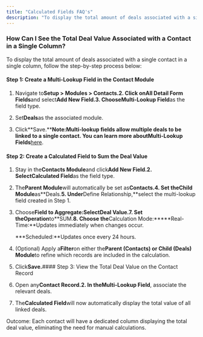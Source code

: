 ```yaml
---
title: "Calculated Fields FAQ's"
description: "To display the total amount of deals associated with a single contact in a single column, follow the step-by-step process below:"
---
```


### How Can I See the Total Deal Value Associated with a Contact in a Single Column?

To display the total amount of deals associated with a single contact in a single column, follow the step-by-step process below:


#### Step 1: Create a Multi-Lookup Field in the Contact Module


1.  Navigate to**Setup > Modules > Contacts.**2.  Click on**All Detail Form Fields**and select**Add New Field.**3.  Choose**Multi-Lookup Field**as the field type.


4.  Set**Deals**as the associated module.


5.  Click**Save.****Note:**Multi-lookup fields allow multiple deals to be linked to a single contact. You can learn more about**Multi-Lookup Fields**[here](https://support.salesmate.io/hc/en-us/articles/360043520171).


#### Step 2: Create a Calculated Field to Sum the Deal Value


1.  Stay in the**Contacts Module**and click**Add New Field.**2.  Select**Calculated Field**as the field type.


3.  The**Parent Module**will automatically be set as**Contacts.**4.  Set the**Child Module**as**Deals.**5.  Under**Define Relationship,**select the multi-lookup field created in Step 1.


6.  Choose**Field to Aggregate:**Select**Deal Value.**7.  Set the**Operation**to**SUM.**8.  Choose the**Calculation Mode:*****Real-Time:**Updates immediately when changes occur.

    ***Scheduled:**Updates once every 24 hours.


9.  (Optional) Apply a**Filter**on either the**Parent (Contacts) or Child (Deals) Module**to refine which records are included in the calculation.


10.  Click**Save.**#### Step 3: View the Total Deal Value on the Contact Record


1.  Open any**Contact Record.**2.  In the**Multi-Lookup Field**, associate the relevant deals.


3.  The**Calculated Field**will now automatically display the total value of all linked deals.


Outcome: Each contact will have a dedicated column displaying the total deal value, eliminating the need for manual calculations.
